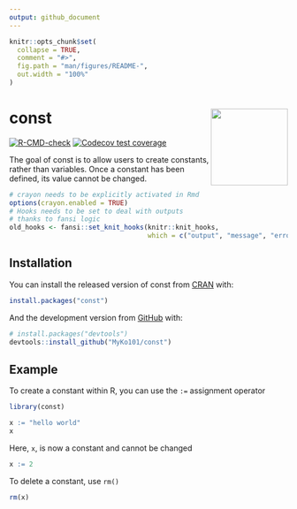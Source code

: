 ```yaml
---
output: github_document
---
```


<!-- README.md is generated from README.Rmd. Please edit that file -->

```r
knitr::opts_chunk$set(
  collapse = TRUE,
  comment = "#>",
  fig.path = "man/figures/README-",
  out.width = "100%"
)
```

# const <a href='michaelbarrowman.co.uk/const'><img src='man/figures/logo.png' align="right" height="139" /></a>


<!-- badges: start -->
[![R-CMD-check](https://github.com/MyKo101/const/workflows/R-CMD-check/badge.svg)](https://github.com/MyKo101/const/actions)
[![Codecov test coverage](https://codecov.io/gh/MyKo101/const/branch/master/graph/badge.svg)](https://codecov.io/gh/MyKo101/const?branch=master)
<!-- badges: end -->

The goal of const is to allow users to create constants, rather than 
variables. Once a constant has been defined, its value cannot be changed.

```r
# crayon needs to be explicitly activated in Rmd
options(crayon.enabled = TRUE)
# Hooks needs to be set to deal with outputs
# thanks to fansi logic
old_hooks <- fansi::set_knit_hooks(knitr::knit_hooks, 
                                   which = c("output", "message", "error"))
```

## Installation

You can install the released version of const from [CRAN](https://CRAN.R-project.org) with:

``` r
install.packages("const")
```

And the development version from [GitHub](https://github.com/) with:

``` r
# install.packages("devtools")
devtools::install_github("MyKo101/const")
```
## Example

To create a constant within R, you can use the `:=` assignment operator

```r
library(const)

x := "hello world"
x
```

Here, `x`, is now a constant and cannot be changed
```r
x := 2
```

To delete a constant, use `rm()`

```r
rm(x)
```

